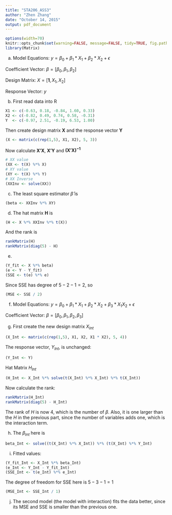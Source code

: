 ```yaml
---
title: "STA206_ASS3"
author: "Zhen Zhang"
date: "October 14, 2015"
output: pdf_document
---
```


```r
options(width=70)
knitr::opts_chunk$set(warning=FALSE, message=FALSE, tidy=TRUE, fig.path='Figs/')
library(Matrix)
```

(a) Model Equations: $y = \beta_{0} + \beta_{1} * X_1 + \beta_{2} * X_2 + \epsilon$

Coefficient Vector: $\beta = [\beta_0, \beta_1, \beta_2]$

Design Matrix: $X = [\mathbf{1}, X_1, X_2]$

Response Vector: $y$

(b) First read data into R

```r
X1 <- c(-0.63, 0.18, -0.84, 1.60, 0.33)
X2 <- c(-0.82, 0.49, 0.74, 0.58, -0.31)
Y  <- c(-0.97, 2.51, -0.19, 6.53, 1.00)
```

Then create design matrix $\mathbf{X}$ and the response vector $\mathbf{Y}$

```r
(X <- matrix(c(rep(1,5), X1, X2), 5, 3))
```

Now calculate $\mathbf{X'X}$, $\mathbf{X'Y}$ and $\mathbf{(X'X)^{-1}}$

```r
# XX value
(XX <- t(X) %*% X)
# XY value
(XY <- t(X) %*% Y)
# XX Inverse
(XXInv <- solve(XX))
```

(c) The least square estimator $\hat{\beta}$ is

```r
(beta <- XXInv %*% XY)
```

(d) The hat matrix $\mathbf{H}$ is

```r
(H <- X %*% XXInv %*% t(X))
```

And the rank is

```r
rankMatrix(H)
rankMatrix(diag(5) - H)
```

(e)

```r
(Y_fit <- X %*% beta)
(e <- Y - Y_fit)
(SSE <- t(e) %*% e)
```

Since SSE has degree of $5-2-1 = 2$, so

```r
(MSE <- SSE / 2)
```

(f) Model Equations: $y = \beta_{0} + \beta_{1} * X_1 + \beta_{2} * X_2 + \beta_3 * X_1X_2 + \epsilon$

Coefficient Vector: $\beta = [\beta_0, \beta_1, \beta_2, \beta_3]$

(g) First create the new design matrix $X_{Int}$

```r
(X_Int <- matrix(c(rep(1,5), X1, X2, X1 * X2), 5, 4))
```

The response vector, $Y_{Int}$, is unchanged:

```r
(Y_Int <- Y)
```

Hat Matrix $H_{Int}$

```r
(H_Int <- X_Int %*% solve(t(X_Int) %*% X_Int) %*% t(X_Int))
```

Now calculate the rank:

```r
rankMatrix(H_Int)
rankMatrix(diag(5) - H_Int)
```

The rank of $H$ is now 4, which is the number of $\beta$. Also, it is one larger than the $H$ in the previous part, since the number of variables adds one, which is the interaction term.

(h) The $\beta_{Int}$ here is

```r
beta_Int <- solve((t(X_Int) %*% X_Int)) %*% (t(X_Int) %*% Y_Int)
```

(i) Fitted values:

```r
(Y_fit_Int <- X_Int %*% beta_Int)
(e_Int <- Y_Int - Y_fit_Int)
(SSE_Int <- t(e_Int) %*% e_Int)
```

The degree of freedom for SSE here is $5-3-1 = 1$

```r
(MSE_Int <- SSE_Int / 1)
```

(j) The second model (the model with interaction) fits the data better, since its MSE and SSE is smaller than the previous one.